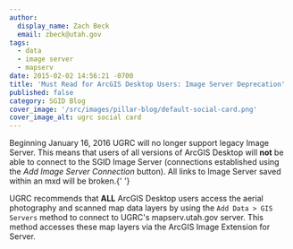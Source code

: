 ```yaml
---
author:
  display_name: Zach Beck
  email: zbeck@utah.gov
tags:
  - data
  - image server
  - mapserv
date: 2015-02-02 14:56:21 -0700
title: 'Must Read for ArcGIS Desktop Users: Image Server Deprecation'
published: false
category: SGID Blog
cover_image: '/src/images/pillar-blog/default-social-card.png'
cover_image_alt: ugrc social card
---
```



<p>
  Beginning January 16, 2016 UGRC will no longer support legacy Image Server. This means that users of all versions of
  ArcGIS Desktop will <strong>not</strong> be able to connect to the SGID Image Server (connections established using
  the <em>Add Image Server Connection</em> button). All links to Image Server saved within an mxd will be broken.{' '}
</p>
<p>
  UGRC recommends that <strong>ALL</strong> ArcGIS Desktop users access the aerial photography and scanned map data
  layers by using the <code>Add Data > GIS Servers</code> method to connect to UGRC's mapserv.utah.gov server. This
  method accesses these map layers via the ArcGIS Image Extension for Server.
</p>

<Contacts subject={frontmatter.title} contactKey="imagery" />
